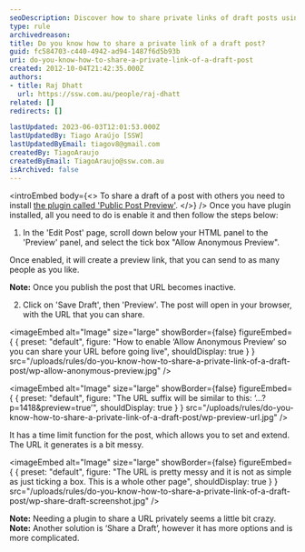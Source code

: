 ```yaml
---
seoDescription: Discover how to share private links of draft posts using the Public Post Preview plugin in WordPress.
type: rule
archivedreason:
title: Do you know how to share a private link of a draft post?
guid: fc584703-c440-4942-ad94-1487f6d5b93b
uri: do-you-know-how-to-share-a-private-link-of-a-draft-post
created: 2012-10-04T21:42:35.000Z
authors:
- title: Raj Dhatt
  url: https://ssw.com.au/people/raj-dhatt
related: []
redirects: []

lastUpdated: 2023-06-03T12:01:53.000Z
lastUpdatedBy: Tiago Araújo [SSW]
lastUpdatedByEmail: tiagov8@gmail.com
createdBy: TiagoAraujo
createdByEmail: TiagoAraujo@ssw.com.au
isArchived: false
---
```


<introEmbed
  body={<>
To share a draft of a post with others you need to install [the plugin called 'Public Post Preview'](https://wordpress.org/plugins/public-post-preview/).
  </>}
/>
Once you have plugin installed, all you need to do is enable it and then follow the steps below:

1. In the 'Edit Post' page, scroll down below your HTML panel to the 'Preview' panel, and select the tick box "Allow Anonymous Preview".

Once enabled, it will create a preview link, that you can send to as many people as you like.

**Note:** Once you publish the post that URL becomes inactive.

2. Click on 'Save Draft', then 'Preview'. The post will open in your browser, with the URL that you can share.


<imageEmbed
  alt="Image"
  size="large"
  showBorder={false}
  figureEmbed={ {
    preset: "default",
    figure: "How to enable ‘Allow Anonymous Preview’ so you can share your URL before going live",
    shouldDisplay: true
  } }
  src="/uploads/rules/do-you-know-how-to-share-a-private-link-of-a-draft-post/wp-allow-anonymous-preview.jpg"
/>


<imageEmbed
  alt="Image"
  size="large"
  showBorder={false}
  figureEmbed={ {
    preset: "default",
    figure: "The URL suffix will be similar to this: ‘…?p=1418&preview=true’",
    shouldDisplay: true
  } }
  src="/uploads/rules/do-you-know-how-to-share-a-private-link-of-a-draft-post/wp-preview-url.jpg"
/>

It has a time limit function for the post, which allows you to set and extend. The URL it generates is a bit messy.


<imageEmbed
  alt="Image"
  size="large"
  showBorder={false}
  figureEmbed={ {
    preset: "default",
    figure: "The URL is pretty messy and it is not as simple as just ticking a box. This is a whole other page",
    shouldDisplay: true
  } }
  src="/uploads/rules/do-you-know-how-to-share-a-private-link-of-a-draft-post/wp-share-draft-screenshot.jpg"
/>

**Note:** Needing a plugin to share a URL privately seems a little bit crazy.
**Note:** Another solution is ‘Share a Draft’, however it has more options and is more complicated.
